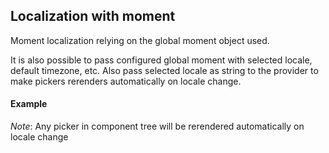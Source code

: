 
<PageMeta title="Moment localization - material-ui-pickers" />

## Localization with moment

Moment localization relying on the global moment object used.

It is also possible to pass configured global moment with selected locale, default timezone, etc.
Also pass selected locale as string to the provider to make pickers rerenders automatically on
locale change.

#### Example
*Note*: Any picker in component tree will be rerendered automatically on locale change

<Example source={MomentExample} />

